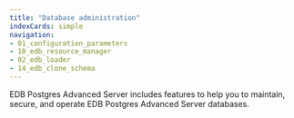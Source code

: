 ```yaml
---
title: "Database administration"
indexCards: simple
navigation:
- 01_configuration_parameters
- 10_edb_resource_manager
- 02_edb_loader
- 14_edb_clone_schema
---
```


EDB Postgres Advanced Server includes features to help you to maintain, secure, and operate EDB Postgres Advanced Server databases.